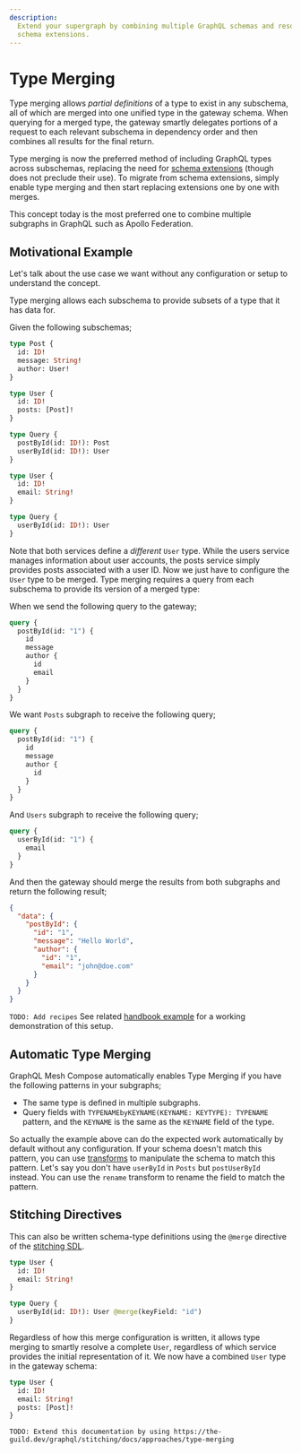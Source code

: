 ```yaml
---
description:
  Extend your supergraph by combining multiple GraphQL schemas and resolvers with GraphQL Mesh
  schema extensions.
---
```


# Type Merging

Type merging allows _partial definitions_ of a type to exist in any subschema, all of which are
merged into one unified type in the gateway schema. When querying for a merged type, the gateway
smartly delegates portions of a request to each relevant subschema in dependency order and then
combines all results for the final return.

Type merging is now the preferred method of including GraphQL types across subschemas, replacing the
need for [schema extensions](/v1/compose/schema-extensions) (though does not preclude their use). To
migrate from schema extensions, simply enable type merging and then start replacing extensions one
by one with merges.

This concept today is the most preferred one to combine multiple subgraphs in GraphQL such as Apollo
Federation.

## Motivational Example

Let's talk about the use case we want without any configuration or setup to understand the concept.

Type merging allows each subschema to provide subsets of a type that it has data for.

Given the following subschemas;

```graphql filename="posts.graphql"
type Post {
  id: ID!
  message: String!
  author: User!
}

type User {
  id: ID!
  posts: [Post]!
}

type Query {
  postById(id: ID!): Post
  userById(id: ID!): User
}
```

```graphql filename="users.graphql"
type User {
  id: ID!
  email: String!
}

type Query {
  userById(id: ID!): User
}
```

Note that both services define a _different_ `User` type. While the users service manages
information about user accounts, the posts service simply provides posts associated with a user ID.
Now we just have to configure the `User` type to be merged. Type merging requires a query from each
subschema to provide its version of a merged type:

When we send the following query to the gateway;

```graphql
query {
  postById(id: "1") {
    id
    message
    author {
      id
      email
    }
  }
}
```

We want `Posts` subgraph to receive the following query;

```graphql
query {
  postById(id: "1") {
    id
    message
    author {
      id
    }
  }
}
```

And `Users` subgraph to receive the following query;

```graphql
query {
  userById(id: "1") {
    email
  }
}
```

And then the gateway should merge the results from both subgraphs and return the following result;

```json
{
  "data": {
    "postById": {
      "id": "1",
      "message": "Hello World",
      "author": {
        "id": "1",
        "email": "john@doe.com"
      }
    }
  }
}
```

`TODO: Add recipes` See related [handbook example](/v1/compose/recipes/type-merging-single-records)
for a working demonstration of this setup.

## Automatic Type Merging

GraphQL Mesh Compose automatically enables Type Merging if you have the following patterns in your
subgraphs;

- The same type is defined in multiple subgraphs.
- Query fields with `TYPENAMEbyKEYNAME(KEYNAME: KEYTYPE): TYPENAME` pattern, and the `KEYNAME` is
  the same as the `KEYNAME` field of the type.

So actually the example above can do the expected work automatically by default without any
configuration. If your schema doesn't match this pattern, you can use
[transforms](/v1/compose/transforms) to manipulate the schema to match this pattern. Let's say you
don't have `userById` in `Posts` but `postUserById` instead. You can use the `rename` transform to
rename the field to match the pattern.

## Stitching Directives

This can also be written schema-type definitions using the `@merge` directive of the
[stitching SDL](https://the-guild.dev/graphql/stitching/docs/approaches/stitching-directives).

```graphql
type User {
  id: ID!
  email: String!
}

type Query {
  userById(id: ID!): User @merge(keyField: "id")
}
```

Regardless of how this merge configuration is written, it allows type merging to smartly resolve a
complete `User`, regardless of which service provides the initial representation of it. We now have
a combined `User` type in the gateway schema:

```graphql
type User {
  id: ID!
  email: String!
  posts: [Post]!
}
```

`TODO: Extend this documentation by using https://the-guild.dev/graphql/stitching/docs/approaches/type-merging`
